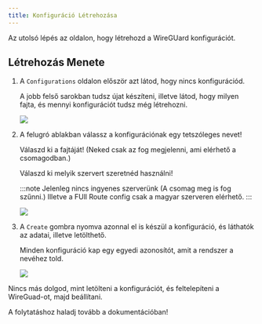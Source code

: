 ```yaml
---
title: Konfiguráció Létrehozása
---
```



Az utolsó lépés az oldalon, hogy létrehozd a WireGUard konfigurációt.

 ## Létrehozás Menete

<Steps>

1. A `Configurations` oldalon először azt látod, hogy nincs konfigurációd.

	A jobb felső sarokban tudsz újat készíteni, illetve látod, hogy milyen fajta, és mennyi konfigurációt tudsz még létrehozni.

	![](./src/assets/create-config1.png)

2. A felugró ablakban válassz a konfigurációnak egy tetszóleges nevet!

	Válaszd ki a fajtáját! (Neked csak az fog megjelenni, ami elérhető a csomagodban.)
	
	Válaszd ki melyik szervert szeretnéd használni!

	:::note
	Jelenleg nincs ingyenes szerverünk (A csomag meg is fog szűnni.)
	Illetve a FUll Route config csak a magyar szerveren elérhető.
	:::

	![](./src/assets/create-config2.png)

3. A `Create` gombra nyomva azonnal el is készül a konfiguráció, és láthatók az adatai, illetve letölthető.

	Minden konfiguráció kap egy egyedi azonosítót, amit a rendszer a nevéhez told.

	![](./src/assets/create-config3.png)

</Steps>

Nincs más dolgod, mint letölteni a konfigurációt, és feltelepíteni a WireGuad-ot, majd beállítani.

A folytatáshoz haladj tovább a dokumentációban!

